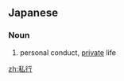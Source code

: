 ==Japanese==
{{ja-kanjitab|し|こう|yomi=on}}

===Noun===
{{ja-noun|しこう}}

# personal conduct, [[private]] life

[[zh:私行]]